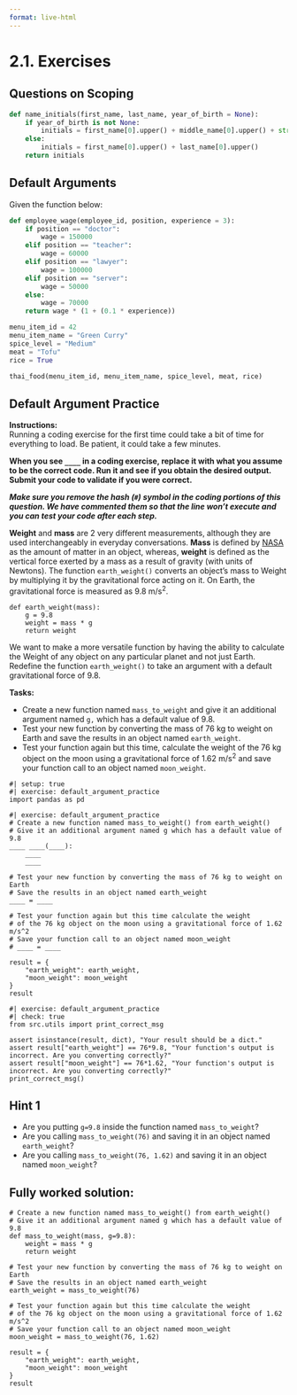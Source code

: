 ```yaml
---
format: live-html
---
```


<script src='../../src/quiz.js'></script>

# 2.1. Exercises

## Questions on Scoping

```python
def name_initials(first_name, last_name, year_of_birth = None):
    if year_of_birth is not None: 
        initials = first_name[0].upper() + middle_name[0].upper() + str(year_of_birth)
    else:
        initials = first_name[0].upper() + last_name[0].upper()
    return initials
```

<div id='mcq1'></div>
<script>
    generateQuiz(
        'mcq1',
        'Question 1',
        'Given the above function, which of the function calls will result in an error?',
        {
        '<code>name_initials(\'Cameron\', \'Grant\')</code>': 'This one will run since <code>year_of_birth</code> is optional and will default to <code>None</code>. The output is <code>CG</code>.',
        '<code>name_initials(last_name = \'Grant\', year_of_birth = 1977, first_name = \'Cameron\')</code>': 'Since we are defining our arguments with their names and values, this one will result in an output of <code>CG1977</code>.',
        '<code>name_initials(\'Cameron\', 1977, \'Grant\')</code>': 'This will result in an error since the argument values are not in the defined order and they are not defined with the argument names.',
        '<code>name_initials(\'Cameron\', \'Grant\', 1977)</code>': 'This function calls the arguments in the same order they were defined in. The output is <code>CG1977</code>.',
        },
        '<code>name_initials(\'Cameron\', 1977, \'Grant\')</code>',
    );
</script>

## Default Arguments

Given the function below:

```python
def employee_wage(employee_id, position, experience = 3):
    if position == "doctor": 
        wage = 150000
    elif position == "teacher":
        wage = 60000
    elif position == "lawyer":
        wage = 100000
    elif position == "server":
        wage = 50000
    else: 
        wage = 70000
    return wage * (1 + (0.1 * experience)) 
```

<div id='mcq2'></div>
<script>
    generateQuiz(
        'mcq2',
        'Question 1',
        'What is the approximate wage of employee `765` who is a lawyer?',
        {
        '<code>100000</code>': 'Are you taking a close look at the argument <code>experience</code> which has a default value?',
        '<code>110000</code>': 'Take a closer look at the default value of the <code>experience</code> argument.',
        '<code>130000</code>': 'Nice Job!',
        '<code>150000</code>': 'Are you looking at the right position?',
        },
        '<code>130000</code>',
    );
</script>

```python
menu_item_id = 42
menu_item_name = "Green Curry"
spice_level = "Medium"
meat = "Tofu"
rice = True

thai_food(menu_item_id, menu_item_name, spice_level, meat, rice)
```

<div id='mcq3'></div>
<script>
    generateQuiz(
        'mcq3',
        'Question 2',
        'If I make a function call using the above code, and I know that that parameter <code>spice_level</code> is an argument that has a default value, which other arguments <b>MUST</b> also have set default values?',
        {
        '<code>menu_item_id</code> and <code>menu_item_name</code>': 'These two arguments can be either required or default arguments.',
        '<code>meat</code>': 'This is partially right but not entirely.',
        '<code>rice</code>': 'This is partially right but not entirely.',
        '<code>meat</code> and <code>rice</code>': 'Nice job! Arguments that are required for the function must come *before* defining default arguments.',
        },
        '<code>meat</code> and <code>rice</code>',
    );
</script>


## Default Argument Practice

**Instructions:**    
Running a coding exercise for the first time could take a bit of time for everything to load.  Be patient, it could take a few minutes. 

**When you see `____` in a coding exercise, replace it with what you assume to be the correct code.  Run it and see if you obtain the desired output.  Submit your code to validate if you were correct.**

_**Make sure you remove the hash (`#`) symbol in the coding portions of this question.  We have commented them so that the line won't execute and you can test your code after each step.**_

**Weight** and **mass** are 2 very different measurements, although they are used interchangeably in everyday conversations. 
**Mass** is defined by  <a href="https://www.nasa.gov/pdf/591747main_MVW_Intro.pdf" target="_blank">NASA</a> as the amount of matter in an object, whereas, **weight** is defined as the vertical force exerted by a mass as a result of gravity (with units of Newtons). 
The function `earth_weight()` converts an object's mass to Weight by multiplying it by the gravitational force acting on it. On Earth, the gravitational force is measured as 9.8 m/s<sup>2</sup>.  

```pyodide
def earth_weight(mass):
    g = 9.8
    weight = mass * g
    return weight
```

We want to make a more versatile function by having the ability to calculate the Weight of any object on any particular planet and not just Earth. Redefine the function `earth_weight()` to take an argument with a default gravitational force of 9.8.  

**Tasks:**

- Create a new function named `mass_to_weight` and give it an additional argument named  `g,` which has a default value of 9.8.
- Test your new function by converting the mass of 76 kg to weight on Earth and save the results in an object named `earth_weight`.
- Test your function again but this time, calculate the weight of the 76 kg object on the moon using a gravitational force of 1.62 m/s<sup>2</sup> and save your function call to an object named `moon_weight`.

```pyodide
#| setup: true
#| exercise: default_argument_practice
import pandas as pd
```

```pyodide
#| exercise: default_argument_practice
# Create a new function named mass_to_weight() from earth_weight()     
# Give it an additional argument named g which has a default value of 9.8
____ ____(____):
    ____
    ____

# Test your new function by converting the mass of 76 kg to weight on Earth     
# Save the results in an object named earth_weight
____ = ____

# Test your function again but this time calculate the weight    
# of the 76 kg object on the moon using a gravitational force of 1.62 m/s^2     
# Save your function call to an object named moon_weight
# ____ = ____

result = {
    "earth_weight": earth_weight,
    "moon_weight": moon_weight
}
result
```

```pyodide
#| exercise: default_argument_practice
#| check: true
from src.utils import print_correct_msg

assert isinstance(result, dict), "Your result should be a dict."
assert result["earth_weight"] == 76*9.8, "Your function's output is incorrect. Are you converting correctly?"
assert result["moon_weight"] == 76*1.62, "Your function's output is incorrect. Are you converting correctly?"
print_correct_msg()
```

:::: { .hint exercise="default_argument_practice"}
::: { .callout-note collapse="false"}

## Hint 1

- Are you putting `g=9.8` inside the function named `mass_to_weight`? 
- Are you calling `mass_to_weight(76)` and saving it in an object named `earth_weight`? 
- Are you calling `mass_to_weight(76, 1.62)` and saving it in an object named `moon_weight`?

:::
::::

:::: { .solution exercise="default_argument_practice" }
::: { .callout-tip collapse="false"}

## Fully worked solution:

```pyodide
# Create a new function named mass_to_weight() from earth_weight()     
# Give it an additional argument named g which has a default value of 9.8
def mass_to_weight(mass, g=9.8):
    weight = mass * g
    return weight

# Test your new function by converting the mass of 76 kg to weight on Earth     
# Save the results in an object named earth_weight
earth_weight = mass_to_weight(76)

# Test your function again but this time calculate the weight    
# of the 76 kg object on the moon using a gravitational force of 1.62 m/s^2     
# Save your function call to an object named moon_weight
moon_weight = mass_to_weight(76, 1.62) 

result = {
    "earth_weight": earth_weight,
    "moon_weight": moon_weight
}
result
```

:::
::::